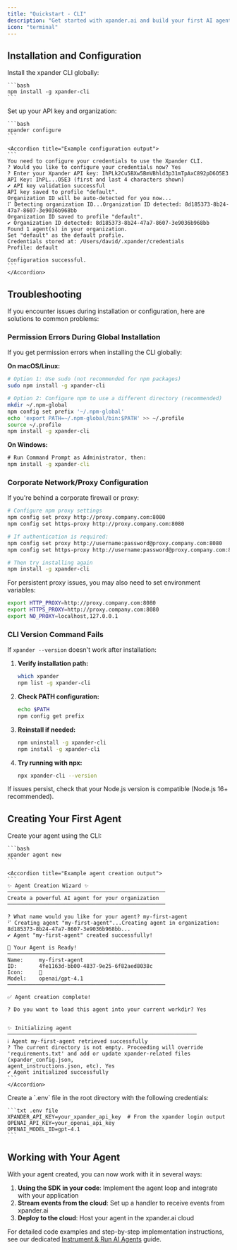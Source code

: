 ```yaml
---
title: "Quickstart - CLI"
description: "Get started with xpander.ai and build your first AI agent"
icon: "terminal"
---
```


## Installation and Configuration

<Steps>
  <Step title="Install the CLI">
    Install the xpander CLI globally:

    ```bash
    npm install -g xpander-cli
    ```
  </Step>

  <Step title="Configure your credentials">
    Set up your API key and organization:

    ```bash
    xpander configure
    ```

    <Accordion title="Example configuration output">
    ```
    You need to configure your credentials to use the Xpander CLI.
    ? Would you like to configure your credentials now? Yes
    ? Enter your Xpander API key: IhPLk2Cu5BXw5BmVBhld3p31mTpAxC892pD6O5E3
    API Key: IhPL...O5E3 (first and last 4 characters shown)
    ✔ API key validation successful
    API key saved to profile "default".
    Organization ID will be auto-detected for you now...
    ⠏ Detecting organization ID...Organization ID detected: 8d185373-8b24-47a7-8607-3e9036b968bb
    Organization ID saved to profile "default".
    ✔ Organization ID detected: 8d185373-8b24-47a7-8607-3e9036b968bb
    Found 1 agent(s) in your organization.
    Set "default" as the default profile.
    Credentials stored at: /Users/david/.xpander/credentials
    Profile: default

    Configuration successful.
    ```
    </Accordion>
  </Step>
</Steps>

## Troubleshooting

If you encounter issues during installation or configuration, here are solutions to common problems:

### Permission Errors During Global Installation

If you get permission errors when installing the CLI globally:

**On macOS/Linux:**
```bash
# Option 1: Use sudo (not recommended for npm packages)
sudo npm install -g xpander-cli

# Option 2: Configure npm to use a different directory (recommended)
mkdir ~/.npm-global
npm config set prefix '~/.npm-global'
echo 'export PATH=~/.npm-global/bin:$PATH' >> ~/.profile
source ~/.profile
npm install -g xpander-cli
```

**On Windows:**
```cmd
# Run Command Prompt as Administrator, then:
npm install -g xpander-cli
```

### Corporate Network/Proxy Configuration

If you're behind a corporate firewall or proxy:

```bash
# Configure npm proxy settings
npm config set proxy http://proxy.company.com:8080
npm config set https-proxy http://proxy.company.com:8080

# If authentication is required:
npm config set proxy http://username:password@proxy.company.com:8080
npm config set https-proxy http://username:password@proxy.company.com:8080

# Then try installing again
npm install -g xpander-cli
```

For persistent proxy issues, you may also need to set environment variables:
```bash
export HTTP_PROXY=http://proxy.company.com:8080
export HTTPS_PROXY=http://proxy.company.com:8080
export NO_PROXY=localhost,127.0.0.1
```

### CLI Version Command Fails

If `xpander --version` doesn't work after installation:

1. **Verify installation path:**
   ```bash
   which xpander
   npm list -g xpander-cli
   ```

2. **Check PATH configuration:**
   ```bash
   echo $PATH
   npm config get prefix
   ```

3. **Reinstall if needed:**
   ```bash
   npm uninstall -g xpander-cli
   npm install -g xpander-cli
   ```

4. **Try running with npx:**
   ```bash
   npx xpander-cli --version
   ```

If issues persist, check that your Node.js version is compatible (Node.js 16+ recommended).

## Creating Your First Agent

<Steps>
  <Step title="Create a new agent">
    Create your agent using the CLI:

    ```bash
    xpander agent new
    ```

    <Accordion title="Example agent creation output">
    ```
    ✨ Agent Creation Wizard ✨
    ──────────────────────────────────────────────────
    Create a powerful AI agent for your organization
    ──────────────────────────────────────────────────

    ? What name would you like for your agent? my-first-agent
    ⠋ Creating agent "my-first-agent"...Creating agent in organization: 8d185373-8b24-47a7-8607-3e9036b968bb...
    ✔ Agent "my-first-agent" created successfully!

    🚀 Your Agent is Ready!
    ──────────────────────────────────────────────────
    Name:     my-first-agent
    ID:       4fe1163d-bb00-4837-9e25-6f82aed8038c
    Icon:     🚀
    Model:    openai/gpt-4.1
    ──────────────────────────────────────────────────

    ✅ Agent creation complete!

    ? Do you want to load this agent into your current workdir? Yes


    ✨ Initializing agent
    ────────────────────────────────────────────────────────────
    ℹ Agent my-first-agent retrieved successfully
    ? The current directory is not empty. Proceeding will override 'requirements.txt' and add or update xpander-related files (xpander_config.json, 
    agent_instructions.json, etc). Yes
    ✔ Agent initialized successfully
    ```
    </Accordion>
  </Step>

  <Step title="Configure environment variables">
    Create a `.env` file in the root directory with the following credentials:

    ```txt .env file
    XPANDER_API_KEY=your_xpander_api_key  # From the xpander login output
    OPENAI_API_KEY=your_openai_api_key
    OPENAI_MODEL_ID=gpt-4.1
    ```
  </Step>
</Steps>

## Working with Your Agent

With your agent created, you can now work with it in several ways:

1. **Using the SDK in your code**: Implement the agent loop and integrate with your application
2. **Stream events from the cloud**: Set up a handler to receive events from xpander.ai
3. **Deploy to the cloud**: Host your agent in the xpander.ai cloud

For detailed code examples and step-by-step implementation instructions, see our dedicated [Instrument & Run AI Agents](/docs/01-get-started/03-instrument-agents) guide.

